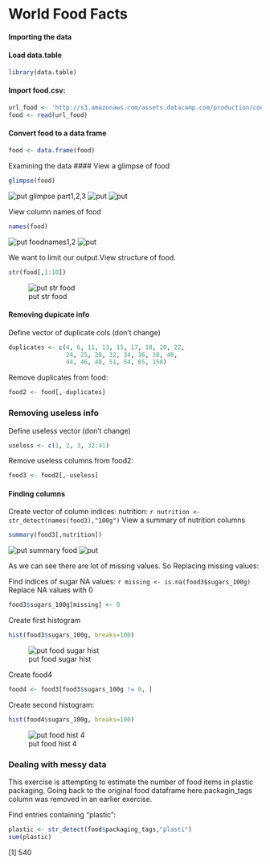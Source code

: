 # World Food Facts

#### Importing the data
#### Load data.table
```{r}
library(data.table)
```
#### Import food.csv: 
```{r}
url_food <- 'http://s3.amazonaws.com/assets.datacamp.com/production/course_1294/datasets/food.csv'
food <- read(url_food)
```
#### Convert food to a data frame
```{r}
food <- data.frame(food)
```
Examining the data
#### View a glimpse of food
```{r}
glimpse(food)
```
![put glimpse part1,2,3](https://github.com/venusrohilla/Data-Cleaning/blob/master/Ticket%20Sales/plots/glimpse%20foodpart1.PNG)
![put](https://github.com/venusrohilla/Data-Cleaning/blob/master/Ticket%20Sales/plots/glimpse%20food%20part2.PNG)
![put](https://github.com/venusrohilla/Data-Cleaning/blob/master/Ticket%20Sales/plots/glimpse%20food%20part3.PNG)

View column names of food

```{r}
names(food)
```
![put foodnames1,2](https://github.com/venusrohilla/Data-Cleaning/blob/master/Ticket%20Sales/plots/food%20names%201.PNG)
![put](https://github.com/venusrohilla/Data-Cleaning/blob/master/Ticket%20Sales/plots/food%20names2.PNG)

We want to limit our output.View structure of food.
```{r}
str(food[,1:10])
```
![put str food](https://github.com/venusrohilla/Data-Cleaning/blob/master/Ticket%20Sales/plots/str%20food.PNG)

#### Removing dupicate info

Define vector of duplicate cols (don't change)
```{r}
duplicates <- c(4, 6, 11, 13, 15, 17, 18, 20, 22, 
                24, 25, 28, 32, 34, 36, 38, 40, 
                44, 46, 48, 51, 54, 65, 158)
 ```               
                
Remove duplicates from food: 
```{r}
food2 <- food[,-duplicates]
```
### Removing useless info
Define useless vector (don't change)
```{r}
useless <- c(1, 2, 3, 32:41)
```
Remove useless columns from food2: 
```{r}
food3 <- food2[,-useless]
```
#### Finding columns
 Create vector of column indices: nutrition:
 ```{r}
nutrition <- str_detect(names(food3),"100g")
```
View a summary of nutrition columns
```{r}
summary(food3[,nutrition])
```
![put summary food ](https://github.com/venusrohilla/Data-Cleaning/blob/master/Ticket%20Sales/plots/summary%20food%203%20nutri.PNG)
![put](https://github.com/venusrohilla/Data-Cleaning/blob/master/Ticket%20Sales/plots/summary%20food%203%20nutri2.PNG)

As we can see there are lot of missing values. So Replacing missing values:

 Find indices of sugar NA values:
 ```{r}
missing <- is.na(food3$sugars_100g)
```
Replace NA values with 0
```{r}
food3$sugars_100g[missing] <- 0
```
Create first histogram
```{r}
hist(food3$sugars_100g, breaks=100)
```
![put food sugar hist](https://github.com/venusrohilla/Data-Cleaning/blob/master/Ticket%20Sales/plots/food%20sugar%20hist.png)

Create food4
```{r}
food4 <- food3[food3$sugars_100g != 0, ]
```
Create second histogram:
```{r}
hist(food4$sugars_100g, breaks=100)
```
![put food hist 4](https://github.com/venusrohilla/Data-Cleaning/blob/master/Ticket%20Sales/plots/food%20hist%204.png)

### Dealing with messy data
This exercise is attempting to estimate the number of food items in plastic packaging.
Going back to the original food dataframe here.packagin_tags column was removed in an earlier exercise. 

Find entries containing "plastic": 
```{r}
plastic <- str_detect(food$packaging_tags,"plasti")
sum(plastic)
```
[1] 540
